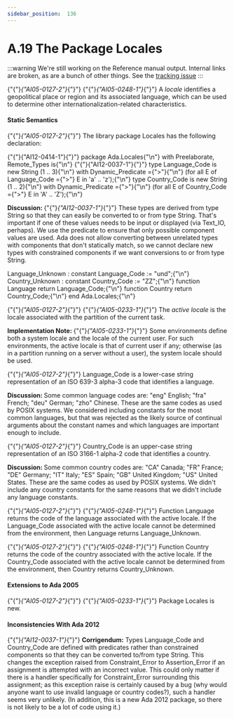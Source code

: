 ---
sidebar_position:  136
---

# A.19 The Package Locales

:::warning
We're still working on the Reference manual output.  Internal links are broken,
as are a bunch of other things.
See the [tracking issue](https://github.com/ada-lang-io/ada-lang-io/issues/20)
:::


<p>{"{"}<em>{"AI05-0127-2"}</em>{"}"} {"{"}<em>{"AI05-0248-1"}</em>{"}"} A <em>locale</em> identifies a geopolitical place or region and its associated language, which can be used to determine other internationalization-related characteristics. </p>

#### Static Semantics

<p>{"{"}<em>{"AI05-0127-2"}</em>{"}"} The library package Locales has the following declaration: </p>
<CodeBlock>
{"{"}{"AI12-0414-1"}{"}"} package Ada.Locales{"\n"}   with Preelaborate, Remote_Types is{"\n"}
</CodeBlock>

<CodeBlock>
{"{"}{"AI12-0037-1"}{"}"}    type Language_Code is new String (1 .. 3){"\n"}      with Dynamic_Predicate ={">"}{"\n"}         (for all E of Language_Code ={">"} E in 'a' .. 'z');{"\n"}   type Country_Code is new String (1 .. 2){"\n"}      with Dynamic_Predicate ={">"}{"\n"}         (for all E of Country_Code  ={">"} E in 'A' .. 'Z');{"\n"}
</CodeBlock>

<Admonition type="note">
<p><strong>Discussion: </strong>{"{"}<em>{"AI12-0037-1"}</em>{"}"} These types are derived from type String so that they can easily be converted to or from type String. That's important if one of these values needs to be input or displayed (via Text_IO, perhaps). We use the predicate to ensure that only possible component values are used. Ada does not allow converting between unrelated types with components that don't statically match, so we cannot declare new types with constrained components if we want conversions to or from type String. </p></Admonition>

<CodeBlock>
   Language_Unknown : constant Language_Code := "und";{"\n"}   Country_Unknown : constant Country_Code := "ZZ";{"\n"}
</CodeBlock>

<CodeBlock>
   function Language return Language_Code;{"\n"}   function Country return Country_Code;{"\n"}
</CodeBlock>

<CodeBlock>
end Ada.Locales;{"\n"}
</CodeBlock>

<p>{"{"}<em>{"AI05-0127-2"}</em>{"}"} {"{"}<em>{"AI05-0233-1"}</em>{"}"} The <em>active locale</em> is the locale associated with the partition of the current task.</p>
<Admonition type="note">
<p><strong>Implementation Note: </strong>{"{"}<em>{"AI05-0233-1"}</em>{"}"} Some environments define both a system locale and the locale of the current user. For such environments, the active locale is that of current user if any; otherwise (as in a partition running on a server without a user), the system locale should be used. </p></Admonition>

<p>{"{"}<em>{"AI05-0127-2"}</em>{"}"} Language_Code is a lower-case string representation of an ISO 639-3 alpha-3 code that identifies a language.</p>
<Admonition type="note">
<p><strong>Discussion: </strong>Some common language codes are: "eng"  English; "fra"  French; "deu"  German; "zho"  Chinese. These are the same codes as used by POSIX systems. We considered including constants for the most common languages, but that was rejected as the likely source of continual arguments about the constant names and which languages are important enough to include. </p></Admonition>

<p>{"{"}<em>{"AI05-0127-2"}</em>{"}"} Country_Code is an upper-case string representation of an ISO 3166-1 alpha-2 code that identifies a country.</p>
<Admonition type="note">
<p><strong>Discussion: </strong>Some common country codes are: "CA"  Canada; "FR"  France; "DE"  Germany; "IT"  Italy; "ES"  Spain; "GB"  United Kingdom; "US"  United States. These are the same codes as used by POSIX systems. We didn't include any country constants for the same reasons that we didn't include any language constants. </p></Admonition>

<p>{"{"}<em>{"AI05-0127-2"}</em>{"}"} {"{"}<em>{"AI05-0248-1"}</em>{"}"} Function Language returns the code of the language associated with the active locale. If the Language_Code associated with the active locale cannot be determined from the environment, then Language returns Language_Unknown.</p>
<p>{"{"}<em>{"AI05-0127-2"}</em>{"}"} {"{"}<em>{"AI05-0248-1"}</em>{"}"} Function Country returns the code of the country associated with the active locale. If the Country_Code associated with the active locale cannot be determined from the environment, then Country returns Country_Unknown.</p>

#### Extensions to Ada 2005

<Admonition type="note">
<p>{"{"}<em>{"AI05-0127-2"}</em>{"}"} {"{"}<em>{"AI05-0233-1"}</em>{"}"} Package Locales is new. </p></Admonition>


#### Inconsistencies With Ada 2012

<Admonition type="note">
<p>{"{"}<em>{"AI12-0037-1"}</em>{"}"} <strong>Corrigendum:</strong> Types Language_Code and Country_Code are defined with predicates rather than constrained components so that they can be converted to/from type String. This changes the exception raised from Constraint_Error to Assertion_Error if an assignment is attempted with an incorrect value. This could only matter if there is a handler specifically for Constraint_Error surrounding this assignment; as this exception raise is certainly caused by a bug (why would anyone want to use invalid language or country codes?), such a handler seems very unlikely. (In addition, this is a new Ada 2012 package, so there is not likely to be a lot of code using it.) </p></Admonition>

